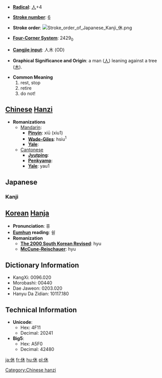 * '''[[Wiktionary:Chinese radical index| Radical]]''': [[Wiktionary:Chinese radical index 人|人]]+4

* '''[[Wiktionary:Chinese total strokes index|Stroke number]]''': [[Wiktionary:Chinese total strokes index 6|6]]

* '''Stroke order''': [[Image:Stroke order of Japanese Kanji 休.png]]

* '''[[Wiktionary:Chinese four corner index|Four-Corner System]]''': 2429<sub>0</sub>

* '''[[Wiktionary:Chinese Cangjie index|Cangjie input]]''': 人木 (OD)

* '''Graphical Significance and Origin''': a man ([[人]]) leaning against a tree ([[木]]).

* '''Common Meaning'''
*#rest, stop
*# retire
*# do not!



== [[Chinese]] [[Hanzi]] ==

* '''Romanizations'''
** [[Mandarin]]:
*** '''[[Pinyin]]''': xiū (xiu1)
*** '''[[Wade-Giles]]''': hsiu<sup>1</sup>
*** '''[[Yale]]''': 
**[[Cantonese]]
***'''[[Jyutping]]''':
***'''[[Penkyamp]]''': 
***'''[[Yale]]''': yau1


==Japanese==
===Kanji===
{{kanji|[[きゅう]] ([[kyū]]), [[く]] ([[ku]])|[[やすむ]] ([[休む]], [[yasumu]]), [[いこう]] ([[ikou]]), [[やめる]] ([[yameru]])}}


== [[Korean]] [[Hanja]] ==

* '''Pronunciation''': 휴
* '''[[Eumhun]] reading''': 쉴
* '''Romanization'''
** '''[[The 2000 South Korean Revised Romanization|The 2000 South Korean Revised]]''': hyu
** '''[[McCune-Reischauer]]''': hyu


== Dictionary Information ==

* KangXi: 0096.020
* Morobashi: 00440
* Dae Jaweon: 0203.020
* Hanyu Da Zidian: 10117.180

== Technical Information ==

* '''Unicode''':
** Hex: 4F11
** Decimal: 20241
* '''Big5''':
** Hex: A5F0
** Decimal: 42480

[[Category:Chinese hanzi]]

[[ja:休]]
[[fr:休]]
[[hu:休]]
[[pl:休]]